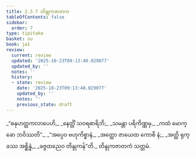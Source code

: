 ```yaml
---
title: 2.3.7 တိန္ဒုကဇာတက
tableOfContents: false
sidebar:
  order: 7
type: tipitaka
basket: su
book: ja1
review:
  current: review
  updated: '2025-10-23T09:13:40.029077'
  updated_by: ''
  notes: ''
  history:
  - state: review
    date: '2025-10-23T09:13:40.029077'
    updated_by: ''
    notes: ''
    previous_state: draft
---
```



<ReviewStatus review={frontmatter.review} showDetails={true} />

<HypothesisAnnotation frontmatter={frontmatter} />

<DynamicBreadcrumb />

<Division number="53" book="ja1" e="ch" v="22" p="45">

<Paragraph number="424" type="verses" book="ja1">
_“ဓနုဟတ္ထကလာပေဟိ,_  
_နေတ္တိံ သဝရဓာရိဘိ;_  
_သမန္တာ ပရိကိဏ္ဏမှ,_  
_ကထံ မောက္ခော ဘဝိဿတိ”._  

</Paragraph>

</Division>
<Division number="54" book="ja1" e="ch" v="22" p="45">

<Paragraph number="425" type="verses" book="ja1">
_“အပ္ပေဝ ဗဟုကိစ္စာနံ,_  
_အတ္ထော ဇာယေထ ကောစိ နံ;_  
_အတ္ထိ ရုက္ခဿ အစ္ဆိန္နံ,_  
_ခဇ္ဇထညေဝ တိန္ဒုကန်”တိ._  


</Paragraph>
</Division>

<Paragraph number="426" type="center" book="ja1">
တိန္ဒုကဇာတကံ သတ္တမံ.
</Paragraph>